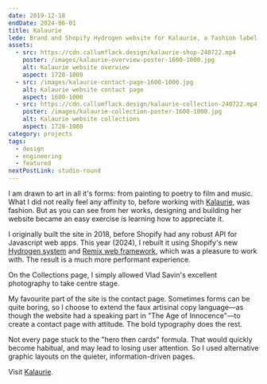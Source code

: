 ```yaml
---
date: 2019-12-18
endDate: 2024-06-01
title: Kalaurie
lede: Brand and Shopify Hydrogen website for Kalaurie, a fashion label that creates ethically & sustainably handcrafted womenswear to order in Melbourne, Australia.
assets:
  - src: https://cdn.callumflack.design/kalaurie-shop-240722.mp4
    poster: /images/kalaurie-overview-poster-1600-1000.jpg
    alt: Kalaurie website overview
    aspect: 1728-1080
  - src: /images/kalaurie-contact-page-1600-1000.jpg
    alt: Kalaurie website contact page
    aspect: 1600-1000
  - src: https://cdn.callumflack.design/kalaurie-collection-240722.mp4
    poster: /images/kalaurie-collection-poster-1600-1000.jpg
    alt: Kalaurie website collections
    aspect: 1728-1080
category: projects
tags:
  - design
  - engineering
  - featured
nextPostLink: studio-round
---
```


I am drawn to art in all it's forms: from painting to poetry to film and music. What I did not really feel any affinity to, before working with [Kalaurie](https://www.kalaurie.com.au/), was fashion. But as you can see from her works, designing and building her website became an easy exercise is learning how to appreciate it.

<MediaDialogVideo
  aspect="1728-1080"
  src="https://cdn.callumflack.design/kalaurie-shop-240722.mp4"
  poster="/images/kalaurie-overview-poster-1600-1000.jpg"
  alt="Kalaurie website overview"
/>

I originally built the site in 2018, before Shopify had any robust API for Javascript web apps. This year (2024), I rebuilt it using Shopify's new [Hydrogen system](https://hydrogen.shopify.dev/) and [Remix web framework](https://remix.run/), which was a pleasure to work with. The result is a much more performant experience.

<MediaDialogVideo
  src="https://cdn.callumflack.design/kalaurie-shop-mobile-240722.mp4"
  poster="/images/kalaurie-shop-mobile-poster-430-932.jpg"
  aspect="430-932"
  theme="mobileInset"
  alt="Kalaurie mobile website shop"
/>

On the Collections page, I simply allowed Vlad Savin's excellent photography to take centre stage.

<MediaDialogVideo
  aspect="1728-1080"
  src="https://cdn.callumflack.design/kalaurie-collection-240722.mp4"
  poster="/images/kalaurie-collection-poster-1600-1000.jpg"
  alt="Kalaurie website collections"
/>

My favourite part of the site is the contact page. Sometimes forms can be quite boring, so I choose to extend the faux artisinal copy language—as though the website had a speaking part in "The Age of Innocence"—to create a contact page with attitude. The bold typography does the rest.

<MediaDialogImage
  src="/images/kalaurie-contact-page-1600-1000.jpg"
  alt="Kalaurie website contact page"
  aspect="1600-1000"
/>

Not every page stuck to the "hero then cards" formula. That would quickly become habitual, and may lead to losing user attention. So I used alternative graphic layouts on the quieter, information-driven pages.

<MediaDialogImage
  src="/images/kalaurie-custom-page-1600-1000.jpg"
  alt="Kalaurie website custom page"
  aspect="1600-1000"
/>

Visit [Kalaurie](https://www.kalaurie.com.au/).
